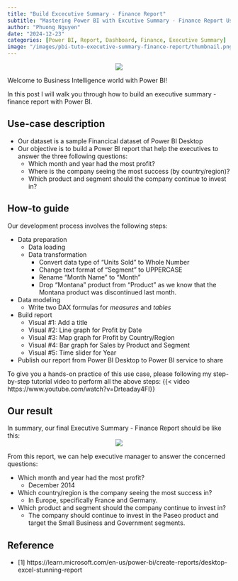 ```yaml
---
title: "Build Excecutive Summary - Finance Report"
subtitle: "Mastering Power BI with Excutive Summary - Finance Report Use-case"
author: "Phuong Nguyen"
date: "2024-12-23"
categories: [Power BI, Report, Dashboard, Finance, Executive Summary]
image: "/images/pbi-tuto-executive-summary-finance-report/thumbnail.png" 
---
```


<center><img src="/images/pbi-tuto-executive-summary-finance-report/intro-image.webp"></center>

Welcome to Business Intelligence world with Power BI!

In this post I will walk you through how to build an executive summary - finance report with Power BI.

## Use-case description

- Our dataset is a sample Financical dataset of Power BI Desktop
- Our objective is to build a Power BI report that help the executives to answer the three following questions:
	- Which month and year had the most profit?
	- Where is the company seeing the most success (by country/region)?
	- Which product and segment should the company continue to invest in?

## How-to guide
Our development process involves the following steps:

- Data preparation 
	- Data loading
	- Data transformation
		- Convert data type of "Units Sold" to Whole Number
		- Change text format of "Segment" to UPPERCASE
		- Rename "Month Name" to "Month"
		- Drop "Montana" product from "Product" as we know that the Montana product was discontinued last month.
- Data modeling
	- Write two DAX formulas for *measures* and *tables*
- Build report
	- Visual #1: Add a title
	- Visual #2: Line graph for Profit by Date
	- Visual #3: Map graph for Profit by Country/Region
	- Visual #4: Bar graph for Sales by Product and Segment
	- Visual #5: Time slider for Year 
- Publish our report from Power BI Desktop to Power BI service to share

To give you a hands-on practice of this use case, please following my step-by-step tutorial video to perform all the above steps:
{{< video https://www.youtube.com/watch?v=Drteaday4FI}}

## Our result
In summary, our final Executive Summary - Finance Report should be like this:
<center><img src="/images/pbi-tuto-executive-summary-finance-report/Finance Dashboard.png"></center>	

From this report, we can help executive manager to answer the concerned questions:

- Which month and year had the most profit?
	- December 2014
- Which country/region is the company seeing the most success in?
	- In Europe, specifically France and Germany.
- Which product and segment should the company continue to invest in?
	- The company should continue to invest in the Paseo product and target the Small Business and Government segments.

## Reference

- [1] https://learn.microsoft.com/en-us/power-bi/create-reports/desktop-excel-stunning-report